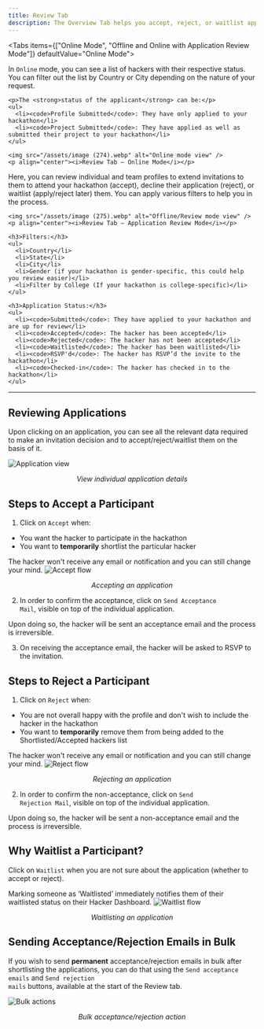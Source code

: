 ```yaml
---
title: Review Tab
description: The Overview Tab helps you accept, reject, or waitlist applications as per your hackathon guideline.
---
```



<Tabs items={["Online Mode", "Offline and Online with Application Review Mode"]} defaultValue="Online Mode">
  <Tab value="Online Mode">
    <p>
      In <code>Online</code> mode, you can see a list of hackers with their respective status. You can filter out the list by Country or City depending on the nature of your request.
    </p>

    <p>The <strong>status of the applicant</strong> can be:</p>
    <ul>
      <li><code>Profile Submitted</code>: They have only applied to your hackathon</li>
      <li><code>Project Submitted</code>: They have applied as well as submitted their project to your hackathon</li>
    </ul>

    <img src="/assets/image (274).webp" alt="Online mode view" />
    <p align="center"><i>Review Tab – Online Mode</i></p>
  </Tab>

  <Tab value="Offline and Online with Application Review Mode">
    <p>
      Here, you can review individual and team profiles to extend invitations to them to attend your hackathon (accept), decline their application (reject), or waitlist (apply/reject later) them. You can apply various filters to help you in the process.
    </p>

    <img src="/assets/image (275).webp" alt="Offline/Review mode view" />
    <p align="center"><i>Review Tab – Application Review Mode</i></p>

    <h3>Filters:</h3>
    <ul>
      <li>Country</li>
      <li>State</li>
      <li>City</li>
      <li>Gender (if your hackathon is gender-specific, this could help you review easier)</li>
      <li>Filter by College (If your hackathon is college-specific)</li>
    </ul>

    <h3>Application Status:</h3>
    <ul>
      <li><code>Submitted</code>: They have applied to your hackathon and are up for review</li>
      <li><code>Accepted</code>: The hacker has been accepted</li>
      <li><code>Rejected</code>: The hacker has not been accepted</li>
      <li><code>Waitlisted</code>: The hacker has been waitlisted</li>
      <li><code>RSVP'd</code>: The hacker has RSVP’d the invite to the hackathon</li>
      <li><code>Checked-in</code>: The hacker has checked in to the hackathon</li>
    </ul>
  </Tab>
</Tabs>

---

## Reviewing Applications

<p>
  Upon clicking on an application, you can see all the relevant data required to make an invitation decision and to accept/reject/waitlist them on the basis of it.
</p>

<img src="/assets/image (269).webp" alt="Application view" />
<p align="center"><i>View individual application details</i></p>


## Steps to Accept a Participant

1. Click on <code>Accept</code> when:
  - You want the hacker to participate in the hackathon
  - You want to <strong>temporarily</strong> shortlist the particular hacker

<Callout title="Note" type="info">
  The hacker won't receive any email or notification and you can still change your mind.
</Callout>

<img src="/assets/image (270).webp" alt="Accept flow" />
<p align="center"><i>Accepting an application</i></p>

2. In order to confirm the acceptance, click on <code>Send Acceptance Mail</code>, visible on top of the individual application.

<Callout title="Irreversible Action" type="warning">
  Upon doing so, the hacker will be sent an acceptance email and the process is irreversible.
</Callout>

3. On receiving the acceptance email, the hacker will be asked to RSVP to the invitation.


## Steps to Reject a Participant

1. Click on <code>Reject</code> when:
  - You are not overall happy with the profile and don't wish to include the hacker in the hackathon
  - You want to <strong>temporarily</strong> remove them from being added to the Shortlisted/Accepted hackers list

<Callout title="Note" type="info">
  The hacker won't receive any email or notification and you can still change your mind.
</Callout>

<img src="/assets/image (271).webp" alt="Reject flow" />
<p align="center"><i>Rejecting an application</i></p>

2. In order to confirm the non-acceptance, click on <code>Send Rejection Mail</code>, visible on top of the individual application.

<Callout title="Irreversible Action" type="warning">
  Upon doing so, the hacker will be sent a non-acceptance email and the process is irreversible.
</Callout>


## Why Waitlist a Participant?

Click on <code>Waitlist</code> when you are not sure about the application (whether to accept or reject).

<Callout title="Note" type="warning">
  Marking someone as ‘Waitlisted’ immediately notifies them of their waitlisted status on their Hacker Dashboard.
</Callout>

<img src="/assets/image (272).webp" alt="Waitlist flow" />
<p align="center"><i>Waitlisting an application</i></p>


## Sending Acceptance/Rejection Emails in Bulk

If you wish to send <strong>permanent</strong> acceptance/rejection emails in bulk after shortlisting the applications, you can do that using the <code>Send acceptance emails</code> and <code>Send rejection mails</code> buttons, available at the start of the Review tab.

<img src="/assets/image (273).webp" alt="Bulk actions" />
<p align="center"><i>Bulk acceptance/rejection action</i></p>
